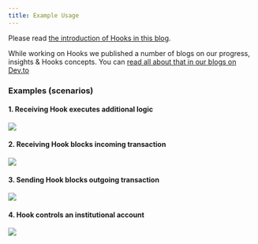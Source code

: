 ```yaml
---
title: Example Usage
---
```

Please read [the introduction of Hooks in this blog](https://coil.com/p/XUMM/XRPL-Labs-is-working-on-the-transaction-HOOKS-amendment-for-the-XRP-Ledger-Supporting-business-logic/kEmqhoqMW).

While working on Hooks we published a number of blogs on our progress, insights & Hooks concepts. You can [read all about that in our blogs on Dev.to](https://dev.to/t/xrplhooks/top/infinity)

### Examples (scenarios)

#### 1. Receiving Hook executes additional logic

![](../../../assets/spaces_m6f29os4wP16vCS4lHNh_uploads_XJgZhbZv8VsmtWVy9H73_d404753-1.png)

#### 2. Receiving Hook blocks incoming transaction

![](../../../assets/spaces_m6f29os4wP16vCS4lHNh_uploads_VXmzY1NcJIEjMtFsdj5y_08dee14-2.png)

#### 3. Sending Hook blocks outgoing transaction

![](../../../assets/spaces_m6f29os4wP16vCS4lHNh_uploads_FvVVFLYOs9skdbzL2PbX_468e0b5-3.png)

#### 4. Hook controls an institutional account

![](../../../assets/spaces_m6f29os4wP16vCS4lHNh_uploads_6S9mLMliCrlQ5JqjDld6_909b3a9-4.png)
